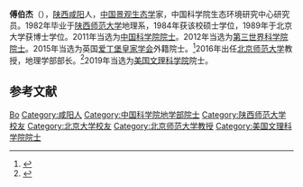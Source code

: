 {{Expand|time=2012-03-29T01:47:33+00:00 }}
{{Infobox person
| 姓名     = 傅伯杰
| 图像     = 
| 图像替代 = 
| 图像说明 = 
| 出生日期 = {{birth date and age|1958|1|4}}
| 出生地   = {{PRC}}[[陕西|陕西]][[咸阳|咸阳]]
| 死亡日期 = <!-- {{Death date and age|YYYY|MM|DD|YYYY|MM|DD}}（死亡在前，出生在后） -->
| 死亡地   = 
| 国籍     = {{PRC}}
| 籍贯     = 
| 别名     = 
| 知名于   = 
| 职业     = [[景观生态学|景观生态学]]家
| 母校     = [[陕西师范大学|陕西师范大学]]<br />[[北京大学|北京大学]]
}}

'''傅伯杰'''（{{bd|1958年|1月4日||}}），[[陕西|陕西]][[咸阳|咸阳]]人，[[中国|中国]][[景观生态学|景观生态学]]家，中国科学院生态环境研究中心研究员。1982年毕业于[[陕西师范大学|陕西师范大学]]地理系，1984年获该校硕士学位，1989年于北京大学获博士学位。2011年当选为[[中国科学院院士|中国科学院院士]]。2012年当选为[[第三世界科学院院士|第三世界科学院院士]]。2015年当选为英国[[爱丁堡皇家学会|爱丁堡皇家学会]]外籍院士。<ref>{{Cite web|title=傅伯杰|url=http://kjs.mee.gov.cn/zxkwjwzl/wyjj/wy/201702/t20170215_395873.shtml|work=kjs.mee.gov.cn|accessdate=2019-04-18|archive-url=https://web.archive.org/web/20190418050035/http://kjs.mee.gov.cn/zxkwjwzl/wyjj/wy/201702/t20170215_395873.shtml|archive-date=2019-04-18|dead-url=yes}}</ref>2016年出任[[北京师范大学|北京师范大学]]教授，地理学部部长。<ref>{{Cite web |url=http://sourcedb.cas.cn/sourcedb_ad_cas/zw2/ysxx/dxb/ |title=中国科学院学部与院士·院士信息·地学部·傅伯杰 |accessdate=2012-03-28 |archive-date=2012-04-26 |archive-url=https://web.archive.org/web/20120426134225/http://sourcedb.cas.cn/sourcedb_ad_cas/zw2/ysxx/dxb/ |dead-url=yes }}</ref>2019年当选为[[美国文理科学院|美国文理科学院]]院士。

== 参考文献 ==
{{reflist}}

{{中国科学院地学部院士}}

{{Authority control}}
{{DEFAULTSORT:Fu傅}}
[[Category:傅姓|Bo]]
[[Category:咸阳人|Category:咸阳人]]
[[Category:中国科学院地学部院士|Category:中国科学院地学部院士]]
[[Category:陕西师范大学校友|Category:陕西师范大学校友]]
[[Category:北京大学校友|Category:北京大学校友]]
[[Category:北京师范大学教授|Category:北京师范大学教授]]
[[Category:美国文理科学院院士|Category:美国文理科学院院士]]